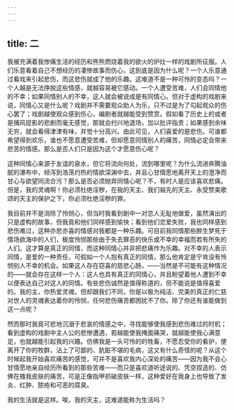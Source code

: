 ```yaml
---
---
---
```

title: 二
---

我被充满着我惨痛生活的经历和熊熊燃烧着我的欲火的炉灶一样的戏剧所征服。人们乐意看着自己不想经历的凄惨故事而伤心，这到底是因为什么呢？一个人乐意通过看戏来引起悲伤，而这悲伤就成了他的乐趣。这难道不是一种可怜的变态吗？一个人越是无法挣脱这些情感，就越容易被它感动。一个人遭受苦难，人们会同情他的不幸；如果同情别人的不幸，这人就会被说成是有同情心。但对于虚构的戏剧来说，同情心又是什么呢？戏剧并不需要观众助人为乐，只不过是为了勾起观众的伤心罢了；戏剧越使观众感到伤心，编剧者就越能受到赞赏。假如看了历史上的或者是捕风捉影的悲剧而毫无感觉，那就会扫兴地退场，加以批评指责；如果感到余味无穷，就会看得津津有味，并觉十分高兴。由此可见，人们喜爱的是悲伤。可谁都希望得到欢乐，谁也不愿意遭受苦难，但却愿意同情别人的痛苦，同情必定会带来悲苦的情感。那么是否人们只是因为这个才愿意伤心呢？

这种同情心来源于友谊的泉水，但它将流向何处，流到哪里呢？为什么流进奔腾油腻的瀑布中，倾泻到浩荡灼热的情欲深渊中去，并且心甘情愿地离开天上的澄净而甘心与欲望同流合污？那么是否必须抛弃同情心呢？不，有时人是应该喜欢悲痛。但是，我的灵魂啊！你必须杜绝淫秽，在我的天主、我们祖先的天主、永受赞美歌颂的天主的保护之下，你必须杜绝淫秽的罪。

我目前并不是消除了怜悯心，但当时我看到剧中一对恋人无耻地做爱，虽然演出的只是虚构的故事，但我竟和他们同样感到愉快；看到他们恋爱失败，我也同样感到悲伤难过，这种亦悲亦喜的情感对我都是一种乐趣。可目前我同情那些醉生梦死于情场欲海中的人们，极度怜悯那些由于失去罪恶的快乐或不幸的幸福而若有所失的人们。这才算是真正的同情，而这种同情心并非把悲痛作为乐趣。对不幸的人表示同情，是爱的一种责任，可假如一个人抱有真正的同情，那么他肯定是宁肯没有怜悯别人不幸的机会。如果这人存在窃喜的慈悲心肠，——当然是不可能有这种情况的——就会存在这样一个人：这人也具有真正的同情心，并且盼望着他人遭到不幸以便表达自己对这人的同情。有些悲伤诚然是值得称道的，但不能说是值得喜爱的。我的主，你热爱灵魂，但却跟我们不同，你是以极为纯洁、完美的真正的仁慈对世人的灵魂表达着你的怜悯，任何悲伤痛苦都困扰不了你。除了你还有谁能做到这一点呢？

然而那时我竟可悲地沉溺于悲哀的情感之中，寻找能够使我感到悲伤难过的时机；看到虚构的戏剧中主人公的悲惨遭遇，若越能使我掩面痛哭，就越能使我心满意足，也就越能引起我的兴趣。仿佛我是一头可怜的的牲畜，不愿忍受你的看护，便离开了你的牧群，沾上了可鄙的、肮脏不堪的毛病，这又有什么奇怪的呢？从这个时候起我开始喜欢痛苦的感觉，可并不是喜欢我内心深处的痛苦——因为我不会心甘情愿地亲自经历所看到的那些苦难——而只是喜欢道听途说的、凭空捏造的、仿佛在搔我皮肤的痛苦，可是正像指甲抓破皮肤一样，这种爱好在我身上也导致了发炎、红肿、脓疮和可恶的腐臭。

我的生活就是这样。唉，我的天主，这难道能称为生活吗？